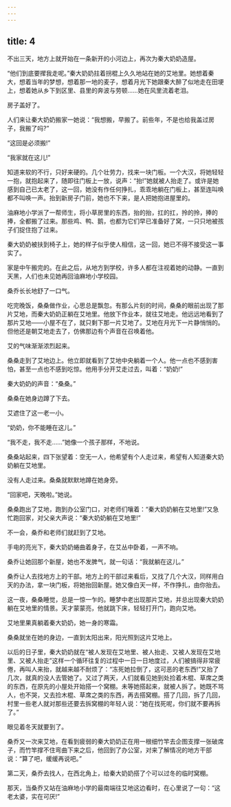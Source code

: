 ```yaml
---
---
---
```

title: 4
---



不出三天，地方上就开始在一条新开的小河边上，再次为秦大奶奶造屋。

“他们到底要撵我走呢。”秦大奶奶拄着拐棍上久久地站在她的艾地里。她想着秦大，想着当年的梦想，想着那一地的麦子，想着月光下她跟秦大醉了似地走在田埂上，想着她从乡下到区里、县里的奔波与劳顿……她在风里流着老泪。

房子盖好了。

人们来让秦大奶奶搬家一她说：“我想搬，早搬了。前些年，不是也给我盖过房子，我搬了吗?”

“这回是必须搬!”

“我家就在这儿!”

知道来软的不行，只好来硬的。几个壮劳力，找来一块门板。一个大汉，将她轻轻一抱，就抱起来了，随即往门板上一放，说声：“抬!”她就被人抬走了。或许是她感到自己已太老了，这一回，她没有作任何挣扎，乖乖地躺在门板上，甚至连叫唤都不叫唤一声。抬到新房子门前，她也不下来，是人把她抱进屋里的。

油麻地小学派了一帮师生，将小草房里的东西，抬的抬，扛的扛，拎的拎，捧的捧，全都搬了过来。那些鸡、鸭、鹅，也都为它们早已准备好了窝，一只只地被孩子们捉住抱了过来。

秦大奶奶被扶到椅子上，她的样子似乎使人相信，这一回，她已不得不接受这一事实了。

家是中午搬完的。在此之后，从地方到学校，许多人都在注视着她的动静。一直到天黑，人们也未见她再回油麻地小学校园。

桑乔长长地舒了一口气。

吃完晚饭，桑桑做作业，心思总是飘忽。有那么片刻的时间，桑桑的眼前出现了那片艾地，而秦大奶奶正躺在艾地里。他放下作业本，就往艾地走。他远远地看到了那片艾地——小屋不在了，就只剩下那一片艾地了。艾地在月光下一片静悄悄的。但他还是朝艾地走去了，仿佛那边有个声音在召唤着他。

艾的气味渐渐浓烈起来。

桑桑走到了艾地边上。他立即就看到了艾地中央躺着一个人。他一点也不感到害怕，甚至一点也不感到吃惊。他用手分开艾走过去，叫着：“奶奶!”

秦大奶奶的声音：“桑桑。”

桑桑在她身边蹲了下去。

艾遮住了这一老一小。

“奶奶，你不能睡在这儿。”

“我不走，我不走……”她像一个孩子那样，不地说。

桑桑站起来，四下张望着：空无一人，他希望有个人走过来，希望有人知道秦大奶奶躺在艾地里。

没有人走过来。桑桑就默默地蹲在她身旁。

“回家吧，天晚啦。”她说。

桑桑跑出了艾地，跑到办公室门口，对老师们嚷着：“秦大奶奶躺在艾地里!”又急忙跑回家，对父亲大声说：“秦大奶奶躺在艾地里!”

不一会，桑乔和老师们就赶到了艾地。

手电的亮光下，秦大奶奶蜷曲着身子，在艾丛中卧着，一声不响。

桑乔让她回那个新屋，她也不发脾气，就一句话：“我就躺在这儿。”

桑乔让人去找地方上的干部。地方上的干部过来看后，又找了几个大汉，同样用白天的办法，拿一块门板，将她抬回新屋。她又像白天一样，不作挣扎，由你抬去。

这一夜，桑桑睡觉，总是一惊一乍的。睡梦中老出现那片艾地，并总出现秦大奶奶躺在艾地里的情景。天才蒙蒙亮，他就跳下床，轻轻打开门，跑向艾地。

艾地里果真躺着秦大奶奶，她一身的寒霜。

桑桑就坐在她的身边，一直到太阳出来，阳光照到这片艾地上。

以后的日子里，秦大奶奶就在“被人发现在艾地里、被人抬走、又被人发现在艾地里、又被人抬走”这样一个循环往复的过程中一日一日地度过，人们被搞得非常疲倦，再叫人来抬，就越来越不耐烦了：“冻死她拉倒了，这可恶的老东西!”又抬了几次，就真的没人去管她了。又过了两天，人们就看见她到处捡着木棍、草席之类的东西，在原先的小屋处开始搭一个窝棚。未等她搭起来，就被人拆了。她既不骂人，也不哭，又去捡木棍、草席之类的东西，再去搭窝棚。搭了几回，拆了几回，村里一些老人就对那些还要去拆窝棚的年轻人说：“她在找死呢，你们就不要再拆了。”

眼见着冬天就要到了。

桑乔又一次来艾地，在看到疲弱的秦大奶奶正在用一根细竹竿去企图支撑一张破席子，而竹竿撑不住弯曲下来之后，他回到了办公室，对来了解情况的地方干部说：“算了吧，缓缓再说吧。”

第二天，桑乔去找人，在西北角上，给秦大奶奶搭了个可以过冬的临时窝棚。

那天，当桑乔又站在油麻地小学的最南端往艾地这边看时，在心里说了一句：“这老太婆，实在可厌!”